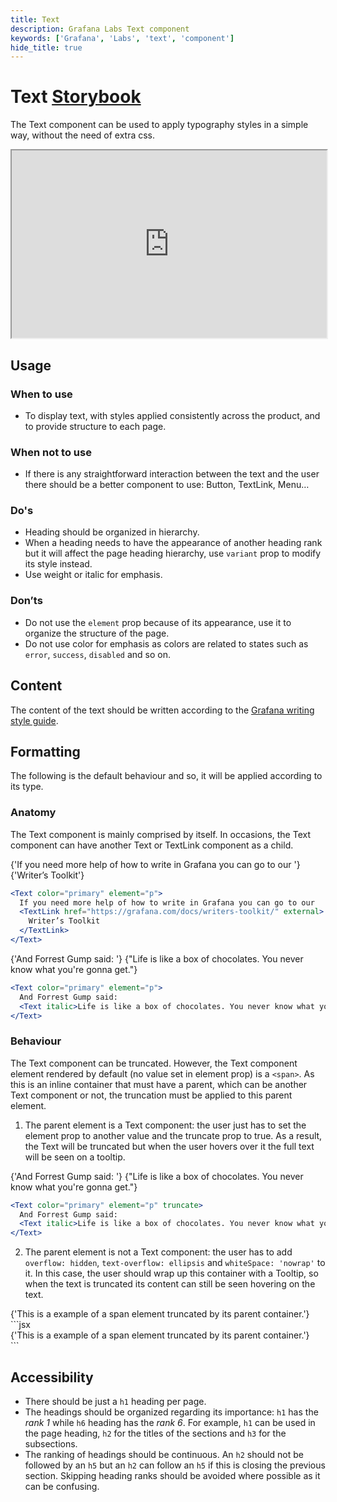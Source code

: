 ```yaml
---
title: Text
description: Grafana Labs Text component
keywords: ['Grafana', 'Labs', 'text', 'component']
hide_title: true
---
```



# Text <Badge text='ready' color='green'></Badge> <a href='https://developers.grafana.com/ui/canary/index.html?path=/docs/general-text--docs' target='_blank' className='header-links'>Storybook <Icon name="external-link-alt"/> </a>

The Text component can be used to apply typography styles in a simple way, without the need of extra css.

<iframe
  src="https://developers.grafana.com/ui/canary/index.html?path=/story/general-text--basic&full=1&shortcuts=false&singleStory=true"
  width="100%"
  height="300px"
></iframe>

## Usage

### When to use
- To display text, with styles applied consistently across the product, and to provide structure to each page.

### When not to use
- If there is any straightforward interaction between the text and the user there should be a better component to use: Button, TextLink, Menu…

### Do's
- Heading should be organized in hierarchy.
- When a heading needs to have the appearance of another heading rank but it will affect the page heading hierarchy, use `variant` prop to modify its style instead.
- Use weight or italic for emphasis.

### Don’ts
- Do not use the `element` prop because of its appearance, use it to organize the structure of the page.
- Do not use color for emphasis as colors are related to states such as `error`, `success`, `disabled` and so on.

## Content
The content of the text should be written according to the [Grafana writing style guide](https://grafana.com/docs/writers-toolkit/write/style-guide/).

## Formatting
The following is the default behaviour and so, it will be applied according to its type.

### Anatomy
The Text component is mainly comprised by itself. In occasions, the Text component can have another Text or TextLink component as a child.

<Preview>
  <Text color="primary" element="p">
    {'If you need more help of how to write in Grafana you can go to our '}
    <TextLink href="https://grafana.com/docs/writers-toolkit/" external>
      {'Writer’s Toolkit'}
    </TextLink>
  </Text>
</Preview>

```jsx
<Text color="primary" element="p">
  If you need more help of how to write in Grafana you can go to our
  <TextLink href="https://grafana.com/docs/writers-toolkit/" external>
    Writer’s Toolkit
  </TextLink>
</Text>
```

<Preview>
  <Text color="primary" element="p">
    {'And Forrest Gump said: '}
    <Text italic>{"Life is like a box of chocolates. You never know what you're gonna get."}</Text>
  </Text>
</Preview>

```jsx
<Text color="primary" element="p">
  And Forrest Gump said:
  <Text italic>Life is like a box of chocolates. You never know what you're gonna get.</Text>
</Text>
```

### Behaviour
The Text component can be truncated. However, the Text component element rendered by default (no value set in element prop) is a `<span>`. As this is an inline container that must have a parent, which can be another Text component or not, the truncation must be applied to this parent element.

1. The parent element is a Text component: the user just has to set the element prop to another value and the truncate prop to true.
   As a result, the Text will be truncated but when the user hovers over it the full text will be seen on a tooltip.

<Preview>
  <Text color="primary" element="p" truncate>
    {'And Forrest Gump said: '}
    <Text italic>{"Life is like a box of chocolates. You never know what you're gonna get."}</Text>
  </Text>
</Preview>

```jsx
<Text color="primary" element="p" truncate>
  And Forrest Gump said:
  <Text italic>Life is like a box of chocolates. You never know what you're gonna get.</Text>
</Text>
```

2. The parent element is not a Text component: the user has to add `overflow: hidden`, `text-overflow: ellipsis` and `whiteSpace: 'nowrap'` to it. In this case, the user should wrap up this container with a Tooltip, so when the text is truncated its content can still be seen hovering on the text.

<Preview>
  <Tooltip content="This is a example of a span element truncated by its parent container">
    <div style={{ overflow: 'hidden', textOverflow: 'ellipsis', whiteSpace: 'nowrap' }}>
      <Text color="primary" variant="body">
        {'This is a example of a span element truncated by its parent container.'}
      </Text>
    </div>
  </Tooltip>
</Preview>
```jsx
<Tooltip content="This is a example of a span element truncated by its parent container">
  <div style={{ overflow: 'hidden', textOverflow: 'ellipsis', whiteSpace: 'nowrap' }}>
    <Text color="primary" variant="body">
      {'This is a example of a span element truncated by its parent container.'}
    </Text>
  </div>
</Tooltip>
```

## Accessibility
- There should be just a `h1` heading per page.
- The headings should be organized regarding its importance: `h1` has the _rank 1_ while `h6` heading has the _rank 6_. For example, `h1` can be used in the page heading, `h2` for the titles of the sections and `h3` for the subsections.
- The ranking of headings should be continuous. An `h2` should not be followed by an `h5` but an `h2` can follow an `h5` if this is closing the previous section. Skipping heading ranks should be avoided where possible as it can be confusing.

